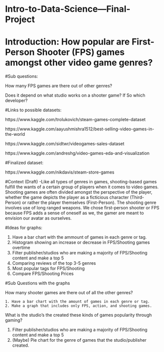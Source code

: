 # Intro-to-Data-Science---Final-Project
# Introduction: How popular are First-Person Shooter (FPS) games amongst other video game genres?

#Sub questions:
  
   How many FPS games are there out of other genres?
  
   Does it depend on what studio works on a shooter game? If So which developer?
  
#Links to possible datasets:

  https://www.kaggle.com/trolukovich/steam-games-complete-dataset
  
  https://www.kaggle.com/aayushmishra1512/best-selling-video-games-in-the-world
  
  https://www.kaggle.com/sidtwr/videogames-sales-dataset
 
  https://www.kaggle.com/andreshg/video-games-eda-and-visualization
 
#Finalized dataset:

  https://www.kaggle.com/nikdavis/steam-store-games
  
#Context (Draft) -Like all types of genres in games, shooting-based games fulfill the wants of a certain group of players when it comes to video games. Shooting games are often divided amongst the perspective of the player, whether the game depicts the player as a ficticious character (Third-Person) or rather the player themselves (First-Person). The shooting genre involves use of long ranged weapons. We chose first-person shooter or FPS because FPS adds a sense of oneself as we, the gamer
are meant to envision our avatar as ourselves. 

#Ideas for graphs: 

1. Have a bar chart with the ammount of games in each genre or tag. 
2. Histogram showing an increase or decrease in FPS/Shooting games overtime
3. Filter publisher/studios who are making a majority of FPS/Shooting content and make a top 5
4. Comparing reviews of the top 3-5 genres
5. Most popular tags for FPS/Shooting
6. Compare FPS/Shooting Prices

#Sub Questions with the graphs

How many shooter games are there out of all the other genres?
    
    1. Have a bar chart with the amount of games in each genre or tag.
    2. Make a graph that includes only FPS, action, and shooting games.

What is the studio's the created these kinds of games popularity through gaming?
   
   1. Filter publisher/studios who are making a majority of FPS/Shooting content and make a top 5
   2. (Maybe) Pie chart for the genre of games that the studio/publisher created.
   
